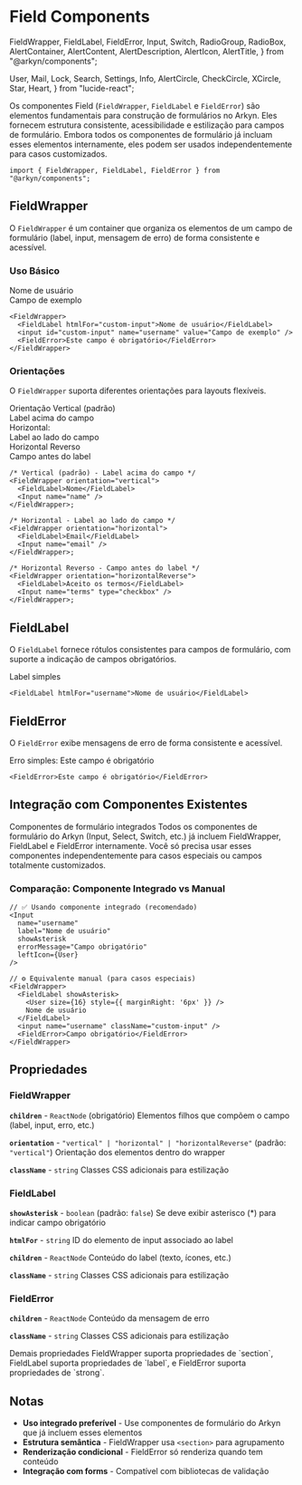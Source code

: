 # Field Components

  FieldWrapper,
  FieldLabel,
  FieldError,
  Input,
  Switch,
  RadioGroup,
  RadioBox,
  AlertContainer,
  AlertContent,
  AlertDescription,
  AlertIcon,
  AlertTitle,
} from "@arkyn/components";

  User,
  Mail,
  Lock,
  Search,
  Settings,
  Info,
  AlertCircle,
  CheckCircle,
  XCircle,
  Star,
  Heart,
} from "lucide-react";

Os componentes Field (`FieldWrapper`, `FieldLabel` e `FieldError`) são elementos fundamentais para construção de formulários no Arkyn. Eles fornecem estrutura consistente, acessibilidade e estilização para campos de formulário. Embora todos os componentes de formulário já incluam esses elementos internamente, eles podem ser usados independentemente para casos customizados.

```tsx
import { FieldWrapper, FieldLabel, FieldError } from "@arkyn/components";
```

## FieldWrapper

O `FieldWrapper` é um container que organiza os elementos de um campo de formulário (label, input, mensagem de erro) de forma consistente e acessível.

### Uso Básico

<div className="noContent column">
  <FieldWrapper>
    <FieldLabel>Nome de usuário</FieldLabel>
    <div
      style={{
        padding: "8px 12px",
        border: "1px solid #e2e8f0",
        borderRadius: "6px",
        backgroundColor: "#ffffff",
      }}
    >
      Campo de exemplo
    </div>
  </FieldWrapper>
</div>

```tsx
<FieldWrapper>
  <FieldLabel htmlFor="custom-input">Nome de usuário</FieldLabel>
  <input id="custom-input" name="username" value="Campo de exemplo" />
  <FieldError>Este campo é obrigatório</FieldError>
</FieldWrapper>
```

### Orientações

O `FieldWrapper` suporta diferentes orientações para layouts flexíveis.

<div className="noContent column">
  <FieldWrapper orientation="vertical">
    <FieldLabel>Orientação Vertical (padrão)</FieldLabel>
    <div
      style={{
        padding: "8px 12px",
        border: "1px solid #e2e8f0",
        borderRadius: "6px",
        backgroundColor: "#ffffff",
      }}
    >
      Label acima do campo
    </div>
  </FieldWrapper>
  <FieldWrapper orientation="horizontal">
    <FieldLabel>Horizontal:</FieldLabel>
    <div
      style={{
        padding: "8px 12px",
        border: "1px solid #e2e8f0",
        borderRadius: "6px",
        backgroundColor: "#ffffff",
        flex: 1,
      }}
    >
      Label ao lado do campo
    </div>
  </FieldWrapper>
  <FieldWrapper orientation="horizontalReverse">
    <FieldLabel>Horizontal Reverso</FieldLabel>
    <div
      style={{
        padding: "8px 12px",
        border: "1px solid #e2e8f0",
        borderRadius: "6px",
        backgroundColor: "#ffffff",
        flex: 1,
      }}
    >
      Campo antes do label
    </div>
  </FieldWrapper>
</div>

```tsx
/* Vertical (padrão) - Label acima do campo */
<FieldWrapper orientation="vertical">
  <FieldLabel>Nome</FieldLabel>
  <Input name="name" />
</FieldWrapper>;

/* Horizontal - Label ao lado do campo */
<FieldWrapper orientation="horizontal">
  <FieldLabel>Email</FieldLabel>
  <Input name="email" />
</FieldWrapper>;

/* Horizontal Reverso - Campo antes do label */
<FieldWrapper orientation="horizontalReverse">
  <FieldLabel>Aceito os termos</FieldLabel>
  <Input name="terms" type="checkbox" />
</FieldWrapper>;
```

## FieldLabel

O `FieldLabel` fornece rótulos consistentes para campos de formulário, com suporte a indicação de campos obrigatórios.

<div className="noContent column">
  <FieldLabel>Label simples</FieldLabel>
</div>

```tsx
<FieldLabel htmlFor="username">Nome de usuário</FieldLabel>
```

## FieldError

O `FieldError` exibe mensagens de erro de forma consistente e acessível.

<div className="noContent column">
  <FieldError>Erro simples: Este campo é obrigatório</FieldError>
</div>

```tsx
<FieldError>Este campo é obrigatório</FieldError>
```

## Integração com Componentes Existentes

<AlertContainer schema="warning">
  <AlertIcon />
  <AlertContent>
    <AlertTitle>Componentes de formulário integrados</AlertTitle>
    <AlertDescription>
      Todos os componentes de formulário do Arkyn (Input, Select, Switch, etc.)
      já incluem FieldWrapper, FieldLabel e FieldError internamente. Você só
      precisa usar esses componentes independentemente para casos especiais ou
      campos totalmente customizados.
    </AlertDescription>
  </AlertContent>
</AlertContainer>

### Comparação: Componente Integrado vs Manual

```tsx
// ✅ Usando componente integrado (recomendado)
<Input
  name="username"
  label="Nome de usuário"
  showAsterisk
  errorMessage="Campo obrigatório"
  leftIcon={User}
/>

// ⚙️ Equivalente manual (para casos especiais)
<FieldWrapper>
  <FieldLabel showAsterisk>
    <User size={16} style={{ marginRight: '6px' }} />
    Nome de usuário
  </FieldLabel>
  <input name="username" className="custom-input" />
  <FieldError>Campo obrigatório</FieldError>
</FieldWrapper>
```

## Propriedades

### FieldWrapper

**`children`** - `ReactNode` (obrigatório)
Elementos filhos que compõem o campo (label, input, erro, etc.)

**`orientation`** - `"vertical" | "horizontal" | "horizontalReverse"` (padrão: `"vertical"`)
Orientação dos elementos dentro do wrapper

**`className`** - `string`
Classes CSS adicionais para estilização

### FieldLabel

**`showAsterisk`** - `boolean` (padrão: `false`)
Se deve exibir asterisco (\*) para indicar campo obrigatório

**`htmlFor`** - `string`
ID do elemento de input associado ao label

**`children`** - `ReactNode`
Conteúdo do label (texto, ícones, etc.)

**`className`** - `string`
Classes CSS adicionais para estilização

### FieldError

**`children`** - `ReactNode`
Conteúdo da mensagem de erro

**`className`** - `string`
Classes CSS adicionais para estilização

<AlertContainer schema="info">
  <AlertIcon />
  <AlertContent>
    <AlertTitle>Demais propriedades</AlertTitle>
    <AlertDescription>
      FieldWrapper suporta propriedades de `section`, FieldLabel suporta
      propriedades de `label`, e FieldError suporta propriedades de `strong`.
    </AlertDescription>
  </AlertContent>
</AlertContainer>

## Notas

- **Uso integrado preferível** - Use componentes de formulário do Arkyn que já incluem esses elementos
- **Estrutura semântica** - FieldWrapper usa `<section>` para agrupamento
- **Renderização condicional** - FieldError só renderiza quando tem conteúdo
- **Integração com forms** - Compatível com bibliotecas de validação
